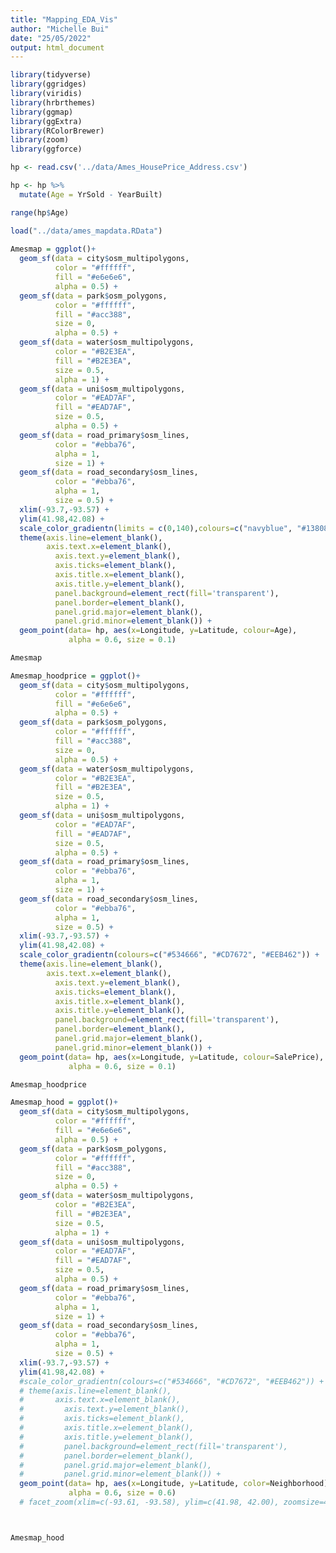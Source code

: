 ```yaml
---
title: "Mapping_EDA_Vis"
author: "Michelle Bui"
date: "25/05/2022"
output: html_document
---
```


```r
library(tidyverse)
library(ggridges)
library(viridis)
library(hrbrthemes)
library(ggmap)
library(ggExtra)
library(RColorBrewer)
library(zoom)
library(ggforce)
```


```r

hp <- read.csv('../data/Ames_HousePrice_Address.csv')

hp <- hp %>% 
  mutate(Age = YrSold - YearBuilt)

range(hp$Age)


```


```r
load("../data/ames_mapdata.RData")
  
Amesmap = ggplot()+
  geom_sf(data = city$osm_multipolygons,
          color = "#ffffff",
          fill = "#e6e6e6",
          alpha = 0.5) +
  geom_sf(data = park$osm_polygons,
          color = "#ffffff",
          fill = "#acc388",
          size = 0,
          alpha = 0.5) +
  geom_sf(data = water$osm_multipolygons,
          color = "#B2E3EA",
          fill = "#B2E3EA",
          size = 0.5,
          alpha = 1) +
  geom_sf(data = uni$osm_multipolygons,
          color = "#EAD7AF",
          fill = "#EAD7AF",
          size = 0.5,
          alpha = 0.5) +
  geom_sf(data = road_primary$osm_lines,
          color = "#ebba76",
          alpha = 1,
          size = 1) +
  geom_sf(data = road_secondary$osm_lines,
          color = "#ebba76",
          alpha = 1,
          size = 0.5) +
  xlim(-93.7,-93.57) +
  ylim(41.98,42.08) + 
  scale_color_gradientn(limits = c(0,140),colours=c("navyblue", "#138086", "#EEB462")) + 
  theme(axis.line=element_blank(), 
        axis.text.x=element_blank(), 
          axis.text.y=element_blank(),
          axis.ticks=element_blank(),
          axis.title.x=element_blank(),
          axis.title.y=element_blank(),
          panel.background=element_rect(fill='transparent'),
          panel.border=element_blank(),
          panel.grid.major=element_blank(),
          panel.grid.minor=element_blank()) + 
  geom_point(data= hp, aes(x=Longitude, y=Latitude, colour=Age),
             alpha = 0.6, size = 0.1) 

Amesmap
```
```r

Amesmap_hoodprice = ggplot()+
  geom_sf(data = city$osm_multipolygons,
          color = "#ffffff",
          fill = "#e6e6e6",
          alpha = 0.5) +
  geom_sf(data = park$osm_polygons,
          color = "#ffffff",
          fill = "#acc388",
          size = 0,
          alpha = 0.5) +
  geom_sf(data = water$osm_multipolygons,
          color = "#B2E3EA",
          fill = "#B2E3EA",
          size = 0.5,
          alpha = 1) +
  geom_sf(data = uni$osm_multipolygons,
          color = "#EAD7AF",
          fill = "#EAD7AF",
          size = 0.5,
          alpha = 0.5) +
  geom_sf(data = road_primary$osm_lines,
          color = "#ebba76",
          alpha = 1,
          size = 1) +
  geom_sf(data = road_secondary$osm_lines,
          color = "#ebba76",
          alpha = 1,
          size = 0.5) +
  xlim(-93.7,-93.57) +
  ylim(41.98,42.08) + 
  scale_color_gradientn(colours=c("#534666", "#CD7672", "#EEB462")) + 
  theme(axis.line=element_blank(), 
        axis.text.x=element_blank(), 
          axis.text.y=element_blank(),
          axis.ticks=element_blank(),
          axis.title.x=element_blank(),
          axis.title.y=element_blank(),
          panel.background=element_rect(fill='transparent'),
          panel.border=element_blank(),
          panel.grid.major=element_blank(),
          panel.grid.minor=element_blank()) + 
  geom_point(data= hp, aes(x=Longitude, y=Latitude, colour=SalePrice),
             alpha = 0.6, size = 0.1) 

Amesmap_hoodprice

```
```r


Amesmap_hood = ggplot()+
  geom_sf(data = city$osm_multipolygons,
          color = "#ffffff",
          fill = "#e6e6e6",
          alpha = 0.5) +
  geom_sf(data = park$osm_polygons,
          color = "#ffffff",
          fill = "#acc388",
          size = 0,
          alpha = 0.5) +
  geom_sf(data = water$osm_multipolygons,
          color = "#B2E3EA",
          fill = "#B2E3EA",
          size = 0.5,
          alpha = 1) +
  geom_sf(data = uni$osm_multipolygons,
          color = "#EAD7AF",
          fill = "#EAD7AF",
          size = 0.5,
          alpha = 0.5) +
  geom_sf(data = road_primary$osm_lines,
          color = "#ebba76",
          alpha = 1,
          size = 1) +
  geom_sf(data = road_secondary$osm_lines,
          color = "#ebba76",
          alpha = 1,
          size = 0.5) +
  xlim(-93.7,-93.57) +
  ylim(41.98,42.08) + 
  #scale_color_gradientn(colours=c("#534666", "#CD7672", "#EEB462")) + 
  # theme(axis.line=element_blank(), 
  #       axis.text.x=element_blank(), 
  #         axis.text.y=element_blank(),
  #         axis.ticks=element_blank(),
  #         axis.title.x=element_blank(),
  #         axis.title.y=element_blank(),
  #         panel.background=element_rect(fill='transparent'),
  #         panel.border=element_blank(),
  #         panel.grid.major=element_blank(),
  #         panel.grid.minor=element_blank()) + 
  geom_point(data= hp, aes(x=Longitude, y=Latitude, color=Neighborhood),
             alpha = 0.6, size = 0.6) 
  # facet_zoom(xlim=c(-93.61, -93.58), ylim=c(41.98, 42.00), zoomsize=4)



Amesmap_hood



```



